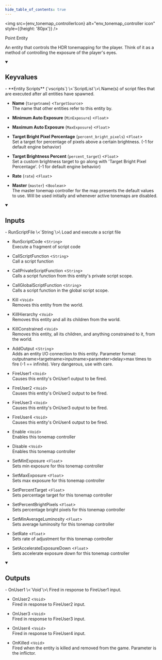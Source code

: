 ```yaml
---
hide_table_of_contents: true
---
```


<!---
!!!!!!
THIS PAGE IS AUTOGENERATED FROM GAME FGD DEFINITIONS!
DO NOT EDIT MANUALLY!
!!!!!!

In order to make edits, you can make an annotation file in /fgd_dump_overrides
-->



<img src={env_tonemap_controllerIcon} alt="env_tonemap_controller icon" style={{height: '80px'}} />

Point Entity

An entity that controls the HDR tonemapping for the player. Think of it as a method of controlling the exposure of the player's eyes.

<details open>
<summary><h2>Keyvalues</h2></summary>
- **Entity Scripts** (`vscripts`) \<`ScriptList`\>\
Name(s) of script files that are executed after all entities have spawned.

- **Name** (`targetname`) \<`TargetSource`\>\
The name that other entities refer to this entity by.

- **Minimum Auto Exposure** (`MinExposure`) \<`Float`\>

- **Maximum Auto Exposure** (`MaxExposure`) \<`Float`\>

- **Target Bright Pixel Percentage** (`percent_bright_pixels`) \<`Float`\>\
Set a target for percentage of pixels above a certain brightness. (-1 for default engine behavior)

- **Target Brightness Percent** (`percent_target`) \<`Float`\>\
Set a custom brightness target to go along with 'Target Bright Pixel Percentage'. (-1 for default engine behavior)

- **Rate** (`rate`) \<`Float`\>

- **Master** (`master`) \<`Boolean`\>\
The master tonemap controller for the map presents the default values to use. Will be used initially and whenever active tonemaps are disabled.


 </details>
<details open>
<summary><h2>Inputs</h2></summary>
- RunScriptFile \<`String`\>\
Load and execute a script file

- RunScriptCode \<`String`\>\
Execute a fragment of script code

- CallScriptFunction \<`String`\>\
Call a script function

- CallPrivateScriptFunction \<`String`\>\
Calls a script function from this entity's private script scope.

- CallGlobalScriptFunction \<`String`\>\
Calls a script function in the global script scope.

- Kill \<`Void`\>\
Removes this entity from the world.

- KillHierarchy \<`Void`\>\
Removes this entity and all its children from the world.

- KillConstrained \<`Void`\>\
Removes this entity, all its children, and anything constrained to it, from the world.

- AddOutput \<`String`\>\
Adds an entity I/O connection to this entity. Parameter format: outputname&gt;targetname>inputname&gt;parameter&gt;delay&gt;max times to fire (-1 == infinite). Very dangerous, use with care.

- FireUser1 \<`Void`\>\
Causes this entity's OnUser1 output to be fired.

- FireUser2 \<`Void`\>\
Causes this entity's OnUser2 output to be fired.

- FireUser3 \<`Void`\>\
Causes this entity's OnUser3 output to be fired.

- FireUser4 \<`Void`\>\
Causes this entity's OnUser4 output to be fired.

- Enable \<`Void`\>\
Enables this tonemap controller

- Disable \<`Void`\>\
Enables this tonemap controller

- SetMinExposure \<`Float`\>\
Sets min exposure for this tonemap controller

- SetMaxExposure \<`Float`\>\
Sets max exposure for this tonemap controller

- SetPercentTarget \<`Float`\>\
Sets percentage target for this tonemap controller

- SetPercentBrightPixels \<`Float`\>\
Sets percentage bright pixels for this tonemap controller

- SetMinAverageLuminosity \<`Float`\>\
Sets average luminosity for this tonemap controller

- SetRate \<`Float`\>\
Sets rate of adjustment for this tonemap controller

- SetAccelerateExposureDown \<`Float`\>\
Sets accelerate exposure down for this tonemap controller


 </details>
<details open>
<summary><h2>Outputs</h2></summary>
- OnUser1 \<`Void`\>\
Fired in response to FireUser1 input.

- OnUser2 \<`Void`\>\
Fired in response to FireUser2 input.

- OnUser3 \<`Void`\>\
Fired in response to FireUser3 input.

- OnUser4 \<`Void`\>\
Fired in response to FireUser4 input.

- OnKilled \<`Void`\>\
Fired when the entity is killed and removed from the game. Parameter is the inflictor.


 </details>